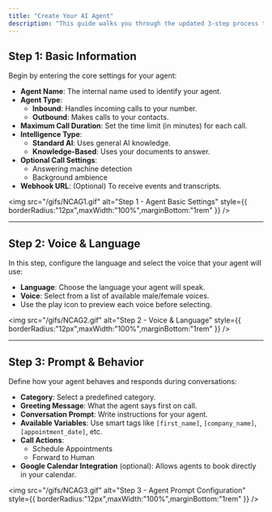 ```yaml
---
title: "Create Your AI Agent"
description: "This guide walks you through the updated 3-step process to create an AI agent in Callin.io."
---
```


## Step 1: Basic Information

Begin by entering the core settings for your agent:

- **Agent Name**: The internal name used to identify your agent.
- **Agent Type**:
  - **Inbound**: Handles incoming calls to your number.
  - **Outbound**: Makes calls to your contacts.
- **Maximum Call Duration**: Set the time limit (in minutes) for each call.
- **Intelligence Type**:
  - **Standard AI**: Uses general AI knowledge.
  - **Knowledge-Based**: Uses your documents to answer.
- **Optional Call Settings**:
  - Answering machine detection
  - Background ambience
- **Webhook URL**: (Optional) To receive events and transcripts.

<img
  src="/gifs/NCAG1.gif"
  alt="Step 1 - Agent Basic Settings"
  style={{ borderRadius:"12px",maxWidth:"100%",marginBottom:"1rem" }}
/>

---

## Step 2: Voice & Language

In this step, configure the language and select the voice that your agent will use:

- **Language**: Choose the language your agent will speak.
- **Voice**: Select from a list of available male/female voices.
- Use the play icon to preview each voice before selecting.

<img
  src="/gifs/NCAG2.gif"
  alt="Step 2 - Voice & Language"
  style={{ borderRadius:"12px",maxWidth:"100%",marginBottom:"1rem" }}
/>

---

## Step 3: Prompt & Behavior

Define how your agent behaves and responds during conversations:

- **Category**: Select a predefined category.
- **Greeting Message**: What the agent says first on call.
- **Conversation Prompt**: Write instructions for your agent.
- **Available Variables**: Use smart tags like `[first_name]`, `[company_name]`, `[appointment_date]`, etc.
- **Call Actions**:
  - Schedule Appointments
  - Forward to Human
- **Google Calendar Integration** (optional): Allows agents to book directly in your calendar.

<img
  src="/gifs/NCAG3.gif"
  alt="Step 3 - Agent Prompt Configuration"
  style={{ borderRadius:"12px",maxWidth:"100%",marginBottom:"1rem" }}
/>